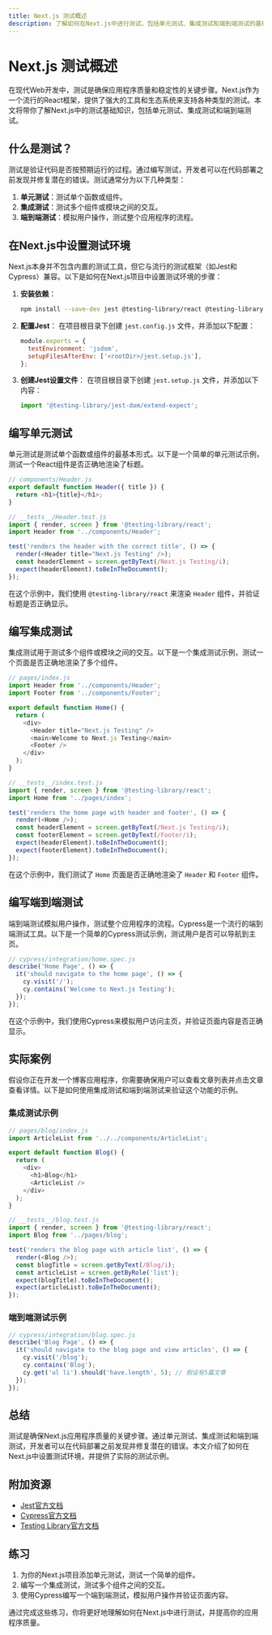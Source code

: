 ```yaml
---
title: Next.js 测试概述
description: 了解如何在Next.js中进行测试，包括单元测试、集成测试和端到端测试的基础知识。本文适合初学者，提供代码示例和实际案例。
---
```


# Next.js 测试概述

在现代Web开发中，测试是确保应用程序质量和稳定性的关键步骤。Next.js作为一个流行的React框架，提供了强大的工具和生态系统来支持各种类型的测试。本文将带你了解Next.js中的测试基础知识，包括单元测试、集成测试和端到端测试。

## 什么是测试？

测试是验证代码是否按预期运行的过程。通过编写测试，开发者可以在代码部署之前发现并修复潜在的错误。测试通常分为以下几种类型：

1. **单元测试**：测试单个函数或组件。
2. **集成测试**：测试多个组件或模块之间的交互。
3. **端到端测试**：模拟用户操作，测试整个应用程序的流程。

## 在Next.js中设置测试环境

Next.js本身并不包含内置的测试工具，但它与流行的测试框架（如Jest和Cypress）兼容。以下是如何在Next.js项目中设置测试环境的步骤：

1. **安装依赖**：
   ```bash
   npm install --save-dev jest @testing-library/react @testing-library/jest-dom
   ```

2. **配置Jest**：
   在项目根目录下创建 `jest.config.js` 文件，并添加以下配置：
   ```javascript
   module.exports = {
     testEnvironment: 'jsdom',
     setupFilesAfterEnv: ['<rootDir>/jest.setup.js'],
   };
   ```

3. **创建Jest设置文件**：
   在项目根目录下创建 `jest.setup.js` 文件，并添加以下内容：
   ```javascript
   import '@testing-library/jest-dom/extend-expect';
   ```

## 编写单元测试

单元测试是测试单个函数或组件的最基本形式。以下是一个简单的单元测试示例，测试一个React组件是否正确地渲染了标题。

```javascript
// components/Header.js
export default function Header({ title }) {
  return <h1>{title}</h1>;
}

// __tests__/Header.test.js
import { render, screen } from '@testing-library/react';
import Header from '../components/Header';

test('renders the header with the correct title', () => {
  render(<Header title="Next.js Testing" />);
  const headerElement = screen.getByText(/Next.js Testing/i);
  expect(headerElement).toBeInTheDocument();
});
```

在这个示例中，我们使用 `@testing-library/react` 来渲染 `Header` 组件，并验证标题是否正确显示。

## 编写集成测试

集成测试用于测试多个组件或模块之间的交互。以下是一个集成测试示例，测试一个页面是否正确地渲染了多个组件。

```javascript
// pages/index.js
import Header from '../components/Header';
import Footer from '../components/Footer';

export default function Home() {
  return (
    <div>
      <Header title="Next.js Testing" />
      <main>Welcome to Next.js Testing</main>
      <Footer />
    </div>
  );
}

// __tests__/index.test.js
import { render, screen } from '@testing-library/react';
import Home from '../pages/index';

test('renders the home page with header and footer', () => {
  render(<Home />);
  const headerElement = screen.getByText(/Next.js Testing/i);
  const footerElement = screen.getByText(/Footer/i);
  expect(headerElement).toBeInTheDocument();
  expect(footerElement).toBeInTheDocument();
});
```

在这个示例中，我们测试了 `Home` 页面是否正确地渲染了 `Header` 和 `Footer` 组件。

## 编写端到端测试

端到端测试模拟用户操作，测试整个应用程序的流程。Cypress是一个流行的端到端测试工具。以下是一个简单的Cypress测试示例，测试用户是否可以导航到主页。

```javascript
// cypress/integration/home.spec.js
describe('Home Page', () => {
  it('should navigate to the home page', () => {
    cy.visit('/');
    cy.contains('Welcome to Next.js Testing');
  });
});
```

在这个示例中，我们使用Cypress来模拟用户访问主页，并验证页面内容是否正确显示。

## 实际案例

假设你正在开发一个博客应用程序，你需要确保用户可以查看文章列表并点击文章查看详情。以下是如何使用集成测试和端到端测试来验证这个功能的示例。

### 集成测试示例

```javascript
// pages/blog/index.js
import ArticleList from '../../components/ArticleList';

export default function Blog() {
  return (
    <div>
      <h1>Blog</h1>
      <ArticleList />
    </div>
  );
}

// __tests__/blog.test.js
import { render, screen } from '@testing-library/react';
import Blog from '../pages/blog';

test('renders the blog page with article list', () => {
  render(<Blog />);
  const blogTitle = screen.getByText(/Blog/i);
  const articleList = screen.getByRole('list');
  expect(blogTitle).toBeInTheDocument();
  expect(articleList).toBeInTheDocument();
});
```

### 端到端测试示例

```javascript
// cypress/integration/blog.spec.js
describe('Blog Page', () => {
  it('should navigate to the blog page and view articles', () => {
    cy.visit('/blog');
    cy.contains('Blog');
    cy.get('ul li').should('have.length', 5); // 假设有5篇文章
  });
});
```

## 总结

测试是确保Next.js应用程序质量的关键步骤。通过单元测试、集成测试和端到端测试，开发者可以在代码部署之前发现并修复潜在的错误。本文介绍了如何在Next.js中设置测试环境，并提供了实际的测试示例。

## 附加资源

- [Jest官方文档](https://jestjs.io/docs/getting-started)
- [Cypress官方文档](https://docs.cypress.io/guides/overview/why-cypress)
- [Testing Library官方文档](https://testing-library.com/docs/)

## 练习

1. 为你的Next.js项目添加单元测试，测试一个简单的组件。
2. 编写一个集成测试，测试多个组件之间的交互。
3. 使用Cypress编写一个端到端测试，模拟用户操作并验证页面内容。

通过完成这些练习，你将更好地理解如何在Next.js中进行测试，并提高你的应用程序质量。